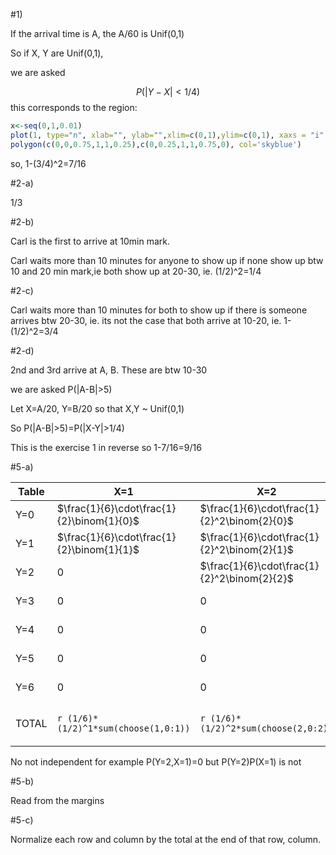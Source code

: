 #1)

If the arrival time is A, the A/60 is Unif(0,1)

So if X, Y are Unif(0,1),

we are asked

$$
  P(|Y-X|<1/4)
$$
this corresponds to the region:

```r
x<-seq(0,1,0.01)
plot(1, type="n", xlab="", ylab="",xlim=c(0,1),ylim=c(0,1), xaxs = "i",yaxs = "i")
polygon(c(0,0,0.75,1,1,0.25),c(0,0.25,1,1,0.75,0), col='skyblue')

```
so, 1-(3/4)^2=7/16


#2-a) 

1/3

#2-b)

Carl is the first to arrive at 10min mark.

Carl waits more than 10 minutes for anyone to show up if none show up btw 10 and 20 min mark,ie both show up at 20-30, ie. (1/2)^2=1/4

#2-c)

Carl waits more than 10 minutes for both to show up if there is someone arrives btw 20-30, ie. its not the case that both arrive at 10-20, ie. 1-(1/2)^2=3/4

#2-d)

2nd and 3rd arrive at A, B. These are btw 10-30

we are asked P(|A-B|>5)

Let X=A/20, Y=B/20 so that X,Y ~ Unif(0,1)

So P(|A-B|>5)=P(|X-Y|>1/4)

This is the exercise 1 in reverse so 1-7/16=9/16


#5-a)

|Table|X=1|X=2|X=3|X=4|X=5|X=6|Total
|---|---|---|---|---|---|---|---|
|Y=0|$\frac{1}{6}\cdot\frac{1}{2}\binom{1}{0}$|$\frac{1}{6}\cdot\frac{1}{2}^2\binom{2}{0}$|$\frac{1}{6}\cdot\frac{1}{2}^3\binom{3}{0}$|$\frac{1}{6}\cdot\frac{1}{2}^4\binom{4}{0}$|$\frac{1}{6}\cdot\frac{1}{2}^5\binom{5}{0}$|$\frac{1}{6}\cdot\frac{1}{2}^6\binom{6}{0}$|`r sum((1/2)^(1:6))*1/6`
|Y=1|$\frac{1}{6}\cdot\frac{1}{2}\binom{1}{1}$|$\frac{1}{6}\cdot\frac{1}{2}^2\binom{2}{1}$|$\frac{1}{6}\cdot\frac{1}{2}^3\binom{3}{1}$|$\frac{1}{6}\cdot\frac{1}{2}^4\binom{4}{1}$|$\frac{1}{6}\cdot\frac{1}{2}^5\binom{5}{1}$|$\frac{1}{6}\cdot\frac{1}{2}^6\binom{6}{1}$|`r (1/6)*sum(choose(1:6,1)*(1/2)^(1:6))`
|Y=2|0|$\frac{1}{6}\cdot\frac{1}{2}^2\binom{2}{2}$|$\frac{1}{6}\cdot\frac{1}{2}^3\binom{3}{2}$|$\frac{1}{6}\cdot\frac{1}{2}^4\binom{4}{2}$|$\frac{1}{6}\cdot\frac{1}{2}^5\binom{5}{2}$|$\frac{1}{6}\cdot\frac{1}{2}^6\binom{6}{2}$|`r (1/6)*sum(choose(1:6,2)*(1/2)^(1:6))`
|Y=3|0|0|$\frac{1}{6}\cdot\frac{1}{2}^3\binom{3}{3}$|$\frac{1}{6}\cdot\frac{1}{2}^4\binom{4}{3}$|$\frac{1}{6}\cdot\frac{1}{2}^5\binom{5}{3}$|$\frac{1}{6}\cdot\frac{1}{2}^6\binom{6}{3}$|`r (1/6)*sum(choose(1:6,3)*(1/2)^(1:6))`
|Y=4|0|0|0|$\frac{1}{6}\cdot\frac{1}{2}^4\binom{4}{4}$|$\frac{1}{6}\cdot\frac{1}{2}^5\binom{5}{4}$|$\frac{1}{6}\cdot\frac{1}{2}^6\binom{6}{4}$|`r (1/6)*sum(choose(1:6,4)*(1/2)^(1:6))`
|Y=5|0|0|0|0|$\frac{1}{6}\cdot\frac{1}{2}^5\binom{5}{5}$|$\frac{1}{6}\cdot\frac{1}{2}^6\binom{6}{5}$|`r (1/6)*sum(choose(1:6,5)*(1/2)^(1:6))`
|Y=6|0|0|0|0|0|$\frac{1}{6}\cdot\frac{1}{2}^6\binom{6}{6}$|`r (1/6)*sum(choose(1:6,6)*(1/2)^(1:6))`
|TOTAL|`r (1/6)*(1/2)^1*sum(choose(1,0:1))`|`r (1/6)*(1/2)^2*sum(choose(2,0:2))`|`r (1/6)*(1/2)^3*sum(choose(3,0:3))`|`r (1/6)*(1/2)^4*sum(choose(4,0:4))`|`r (1/6)*(1/2)^5*sum(choose(5,0:5))`|`r (1/6)*(1/2)^6*sum(choose(6,0:6))`|`r sum(sapply(0:6,function(x) (1/6)*sum(choose(1:6,x)*(1/2)^(1:6))))`|

No not independent for example 
P(Y=2,X=1)=0 but P(Y=2)P(X=1) is not

#5-b)

Read from the margins

#5-c)

Normalize each row and column by the total at the end of that row, column.